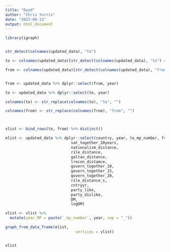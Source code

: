 ```yaml
---
title: "Dyad"
author: "Chris Yurris"
date: "2023-06-13"
output: html_document
---
```


```r



library(igraph)


str_detect(colnames(updated_data), "to")

to <- colnames(updated_data)[str_detect(colnames(updated_data), "to") == T & str_detect(colnames(updated_data), "together") == F]

from <- colnames(updated_data)[str_detect(colnames(updated_data), "from") == T]


from <- updated_data %>% dplyr::select(from, year)

to <- updated_data %>% dplyr::select(to, year)

colnames(to) <- str_replace(colnames(to), "to", "")

colnames(from) <- str_replace(colnames(from), "from", "")



vlist <- bind_rows(to, from) %>% distinct() 

elist <- updated_data %>% dplyr::select(country, year, to_mp_number, from_mp_number, same_bloc, elecdate, sat_together_10years,sat_together_15years,
                             sat_together_20years,
                             nationalism_distance,
                             rile_distance,
                             galtan_distance,
                             lrecon_distamce,
                             govern_together_10,
                             govern_together_15,
                             govern_together_20,
                             rile_distance_s,
                             cntryyr,
                             party_like,
                             party_dislike,
                             DM,
                             logDM)
```


```r



vlist <- vlist %>% 
  mutate(year_MP = paste(`_mp_number`, year, sep = "_"))

graph_from_data_frame(elist, 
                               vertices = vlist)



```





```r
vlist
```


